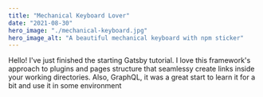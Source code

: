 ```yaml
---
title: "Mechanical Keyboard Lover"
date: "2021-08-30"
hero_image: "./mechanical-keyboard.jpg"
hero_image_alt: "A beautiful mechanical keyboard with npm sticker"
---
```


Hello! I've just finished the starting Gatsby tutorial.
I love this framework's approach to plugins and pages structure that seamlessy create links inside your working directories.
Also, GraphQL, it was a great start to learn it for a bit and use it in some environment
